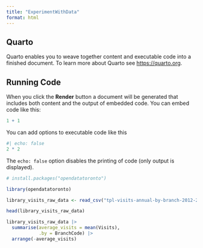 ```yaml
---
title: "ExperimentWithData"
format: html
---
```


## Quarto

Quarto enables you to weave together content and executable code into a finished document. To learn more about Quarto see <https://quarto.org>.

## Running Code

When you click the **Render** button a document will be generated that includes both content and the output of embedded code. You can embed code like this:

```r
1 + 1
```

You can add options to executable code like this 

```r
#| echo: false
2 * 2
```

The `echo: false` option disables the printing of code (only output is displayed).

```r
# install.packages("opendatatoronto")

library(opendatatoronto)

library_visits_raw_data <- read_csv("tpl-visits-annual-by-branch-2012-2022.csv")

head(library_visits_raw_data)

library_visits_raw_data |>
  summarise(average_visits = mean(Visits), 
            .by = BranchCode) |>
  arrange(-average_visits)
```

